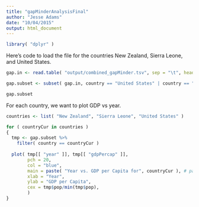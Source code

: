 ```yaml
---
title: "gapMinderAnalysisFinal"
author: "Jesse Adams"
date: "10/04/2015"
output: html_document
---
```


```r
library( "dplyr" )
```

Here's code to load the file for the countries New Zealand, Sierra Leone, and United States.

```r
gap.in <- read.table( "output/combined_gapMinder.tsv", sep = "\t", header = TRUE )

gap.subset <- subset( gap.in, country == "United States" | country == "Sierra Leone" | country == "New Zealand" )

gap.subset
```

For each country, we want to plot GDP vs year.

```r
countries <- list( "New Zealand", "Sierra Leone", "United States" )

for ( countryCur in countries )
{
  tmp <- gap.subset %>%
    filter( country == countryCur ) 
  
  plot( tmp[[ "year" ]], tmp[[ "gdpPercap" ]],
        pch = 20,
        col = "blue", 
        main = paste( "Year vs. GDP per Capita for", countryCur ), # paste0() adds no space between strings
        xlab = "Year",
        ylab = "GDP per Capita", 
        cex = tmp$pop/min(tmp$pop),
        )
}
```